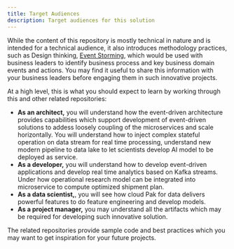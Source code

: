```yaml
---
title: Target Audiences
description: Target audiences for this solution
---
```


While the content of this repository is mostly technical in nature and is intended for a technical audience, it also introduces methodology practices, such as Design thinking, [Event Storming](), which would be used with business leaders to identify business process and key business domain events and actions. You may find it useful to share this information with your business leaders before engaging them in such innovative projects.

At a high level, this is what you should expect to learn by working through this and other related repositories:

* **As an architect,** you will understand how the event-driven architecture provides capabilities which support development of event-driven solutions to addess loosely coupling of the microservices and scale horizontally. You will understand how to inject complex stateful operation on data stream for real time processing, understand new modern pipeline to data lake to let scientists develop AI model to be deployed as service.
* **As a developer,** you will understand how to develop event-driven applications and develop real time analytics based on Kafka streams. Under how operational research model can be integrated into microservice to compute optimized shipment plan. 
* **As a data scientist,**, you will see how cloud Pak for data delivers powerful features to do feature engineering and develop models.
* **As a project manager,** you may understand all the artifacts which may be required for developing such innovative solution.

The related repositories provide sample code and best practices  which you may want to get inspiration for your future projects. 
